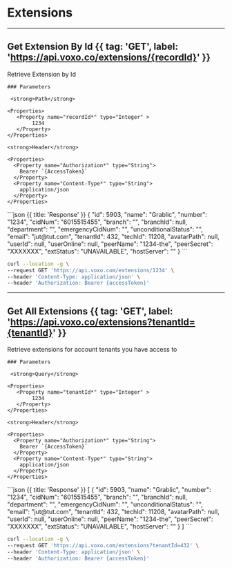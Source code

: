 # Extensions

---

## Get Extension By Id {{ tag: 'GET', label: 'https://api.voxo.co/extensions/{recordId}' }}

<Row>
  <Col>
    Retrieve Extension by Id

    ### Parameters

     <strong>Path</strong>

    <Properties>
       <Property name="recordId*" type="Integer" >
            1234
       </Property>
    </Properties>

    <strong>Header</strong>

    <Properties>
      <Property name="Authorization*" type="String">
        Bearer `{AccessToken}`
      </Property>
      <Property name="Content-Type*" type="String">
        application/json
      </Property>
    </Properties>

  </Col>
  <Col sticky>
    ```json {{ title: 'Response' }}
    {
        "id": 5903,
        "name": "Grablic",
        "number": "1234",
        "cidNum": "6015515455",
        "branch": "",
        "branchId": null,
        "department": "",
        "emergencyCidNum": "",
        "unconditionalStatus": "",
        "email": "jut@tut.com",
        "tenantId": 432,
        "techId": 11208,
        "avatarPath": null,
        "userId": null,
        "userOnline": null,
        "peerName": "1234-the",
        "peerSecret": "XXXXXXX",
        "extStatus": "UNAVAILABLE",
        "hostServer": ""
    }
    ```
  </Col>
</Row>


```bash {{ title: 'cURL' }}
curl --location -g \
--request GET 'https://api.voxo.com/extensions/1234' \
--header 'Content-Type: application/json' \
--header 'Authorization: Bearer {accessToken}'
```

---

## Get All Extensions {{ tag: 'GET', label: 'https://api.voxo.co/extensions?tenantId={tenantId}' }}

<Row>
  <Col>
    Retrieve extensions for account tenants you have access to

    ### Parameters

     <strong>Query</strong>

    <Properties>
       <Property name="tenantId*" type="Integer" >
            1234
       </Property>
    </Properties>

    <strong>Header</strong>

    <Properties>
      <Property name="Authorization*" type="String">
        Bearer `{AccessToken}`
      </Property>
      <Property name="Content-Type*" type="String">
        application/json
      </Property>
    </Properties>

  </Col>
  <Col sticky>
    ```json {{ title: 'Response' }}
    [
        {
            "id": 5903,
            "name": "Grablic",
            "number": "1234",
            "cidNum": "6015515455",
            "branch": "",
            "branchId": null,
            "department": "",
            "emergencyCidNum": "",
            "unconditionalStatus": "",
            "email": "jut@tut.com",
            "tenantId": 432,
            "techId": 11208,
            "avatarPath": null,
            "userId": null,
            "userOnline": null,
            "peerName": "1234-the",
            "peerSecret": "XXXXXXX",
            "extStatus": "UNAVAILABLE",
            "hostServer": ""
        }
]
    ```
  </Col>
</Row>


```bash {{ title: 'cURL' }}
curl --location -g \
--request GET 'https://api.voxo.com/extensions?tenantId=432' \
--header 'Content-Type: application/json' \
--header 'Authorization: Bearer {accessToken}'
```

